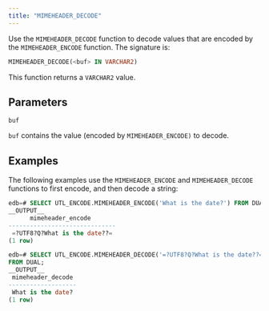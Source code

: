 ```yaml
---
title: "MIMEHEADER_DECODE"
---
```


Use the `MIMEHEADER_DECODE` function to decode values that are encoded by the `MIMEHEADER_ENCODE` function. The signature is:

```sql
MIMEHEADER_DECODE(<buf> IN VARCHAR2)
```

This function returns a `VARCHAR2` value.

## Parameters

`buf`

 `buf` contains the value (encoded by `MIMEHEADER_ENCODE)` to decode.

## Examples

The following examples use the `MIMEHEADER_ENCODE` and `MIMEHEADER_DECODE` functions to first encode, and then decode a string:

```sql
edb=# SELECT UTL_ENCODE.MIMEHEADER_ENCODE('What is the date?') FROM DUAL;
__OUTPUT__
      mimeheader_encode
------------------------------
 =?UTF8?Q?What is the date??=
(1 row)
```
```sql
edb=# SELECT UTL_ENCODE.MIMEHEADER_DECODE('=?UTF8?Q?What is the date??=')
FROM DUAL;
__OUTPUT__
 mimeheader_decode
-------------------
 What is the date?
(1 row)
```
